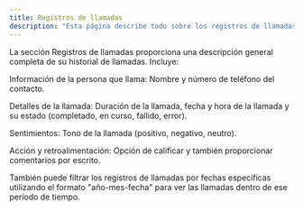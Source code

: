 ```yaml
---
title: Registros de llamadas
description: "Esta página describe todo sobre los registros de llamadas"
---
```


La sección Registros de llamadas proporciona una descripción general completa de su historial de llamadas. Incluye:

Información de la persona que llama: Nombre y número de teléfono del contacto.

Detalles de la llamada: Duración de la llamada, fecha y hora de la llamada y su estado (completado, en curso, fallido, error).

Sentimientos: Tono de la llamada (positivo, negativo, neutro).

Acción y retroalimentación: Opción de calificar y también proporcionar comentarios por escrito.

También puede filtrar los registros de llamadas por fechas específicas utilizando el formato "año-mes-fecha" para ver las llamadas dentro de ese período de tiempo.
